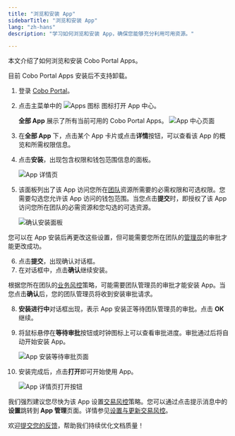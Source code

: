 ```yaml
---
title: "浏览和安装 App"
sidebarTitle: "浏览和安装 App"
lang: "zh-hans"
description: "学习如何浏览和安装 App，确保您能够充分利用可用资源。"

---
```

本文介绍了如何浏览和安装 Cobo Portal Apps。

<Note>目前 Cobo Portal Apps 安装后不支持卸载。</Note>

1. 登录 [Cobo Portal](https://portal.cobo.com/login)。
2. 点击主菜单中的 <img src="/cn/images/portal-apps/icon-apps.svg" className="icon" alt="Apps 图标"></img> 图标打开 App 中心。

   **全部 App** 展示了所有当前可用的 Cobo Portal Apps。
    <img src="/cn/images/portal-apps/apps-overview.png" className="screenshot_full_screen" alt="App 中心页面" />
 
3. 在**全部 App** 下，点击某个 App 卡片或点击**详情**按钮，可以查看该 App 的概览和所需权限信息。
4. 点击**安装**，出现包含权限和钱包范围信息的面板。

    <img src="/cn/images/portal-apps/install.png" className="screenshot_full_screen" alt="App 详情页" />

5. 该面板列出了该 App 访问您所在[团队](/cn/portal/organization/introduction)资源所需要的必需权限和可选权限。您需要勾选您允许该 App 访问的钱包范围。当您点击**提交**时，即授权了该 App 访问您所在团队的必需资源和您勾选的可选资源。

    <img src="/cn/images/portal-apps/confirm-install.png" className="screenshot_full_screen" alt="确认安装面板" />

  <Note>您可以在 App 安装后再更改这些设置，但可能需要您所在团队的<a href="/cn/portal/organization/roles-and-permissions">管理员</a>的审批才能更改成功。</Note>

6. 点击**提交**，出现确认对话框。
7. 在对话框中，点击**确认**继续安装。

  <Note>根据您所在团队的<a href="/cn/portal/risk-controls/governance-policies">业务风控</a>策略，可能需要团队管理员的审批才能安装 App。当您点击**确认**后，您的团队管理员将收到安装审批请求。</Note>

8. **安装进行中**对话框出现，表示 App 安装正等待团队管理员的审批。点击 **OK** 继续。
9. 将鼠标悬停在**等待审批**按钮或时钟图标上可以查看审批进度。审批通过后将自动开始安装 App。 

    <img src="/cn/images/portal-apps/installing.png" className="screenshot_full_screen" alt="App 安装等待审批页面" />

10. 安装完成后，点击**打开**即可开始使用 App。

    <img src="/cn/images/portal-apps/open.png" className="screenshot_full_screen" alt="App 详情页打开按钮" />

  <Note>我们强烈建议您尽快为该 App 设置<a href="/cn/portal/risk-controls/tx-policies-overview">交易风控</a>策略。您可以通过点击提示消息中的<b>设置</b>跳转到<b> App 管理</b>页面。详情参见<a href="/cn/apps/transaction-policies">设置与更新交易风控</a>。</Note>


<Tip>欢迎[提交您的反馈](https://forms.zohopublic.com/cobo/form/DocumentFeedbackForm/formperma/QvLOhxJv1_JMsJ-1dleZ8Itb_7rzN-LtgvsDdxosoVI?referrername=manuals)，帮助我们持续优化文档质量！</Tip>